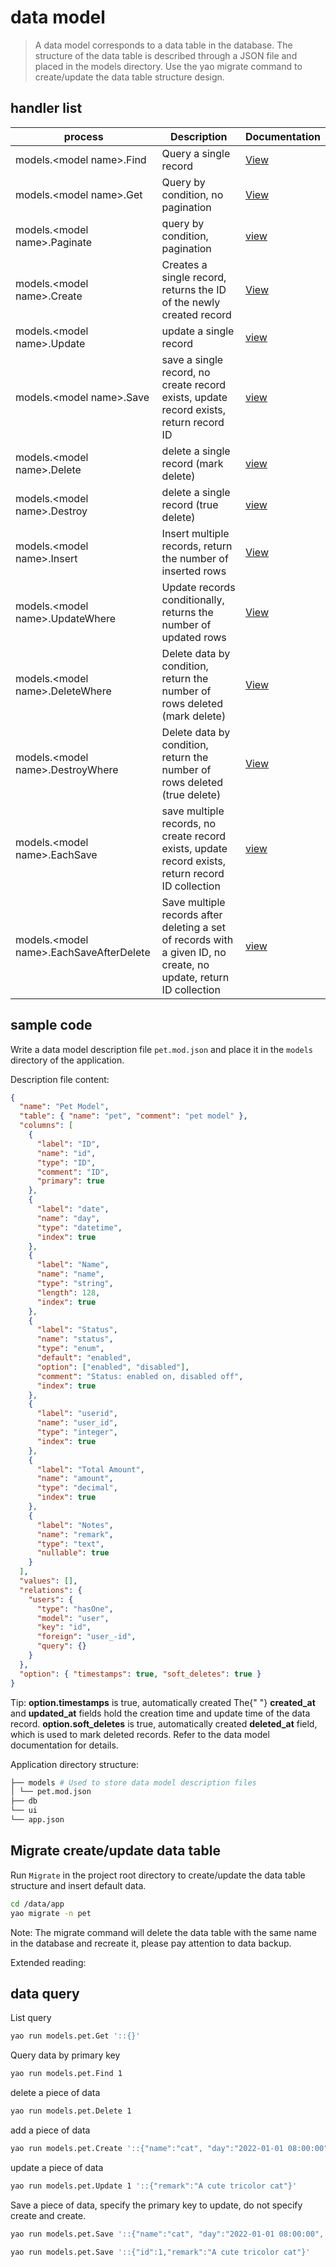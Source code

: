 # data model

<blockquote>
  A data model corresponds to a data table in the database. The structure of the
  data table is described through a JSON file and placed in the models
  directory. Use the yao migrate command to create/update the data table
  structure design.
</blockquote>

## handler list

| process                                  | Description                                                                                                       | Documentation                         |
| ---------------------------------------- | ----------------------------------------------------------------------------------------------------------------- | ------------------------------------- |
| models.<model name\>.Find                | Query a single record                                                                                             | [View](./process/Find)                |
| models.<model name\>.Get                 | Query by condition, no pagination                                                                                 | [View](./process/Get)                 |
| models.<model name\>.Paginate            | query by condition, pagination                                                                                    | [view](./process/Paginate)            |
| models.<model name\>.Create              | Creates a single record, returns the ID of the newly created record                                               | [View](./process/Create)              |
| models.<model name\>.Update              | update a single record                                                                                            | [view](./process/Update)              |
| models.<model name\>.Save                | save a single record, no create record exists, update record exists, return record ID                             | [view](./process/Save)                |
| models.<model name\>.Delete              | delete a single record (mark delete)                                                                              | [view](./process/Delete)              |
| models.<model name\>.Destroy             | delete a single record (true delete)                                                                              | [view](./process/Destroy)             |
| models.<model name\>.Insert              | Insert multiple records, return the number of inserted rows                                                       | [View](./process/Insert)              |
| models.<model name\>.UpdateWhere         | Update records conditionally, returns the number of updated rows                                                  | [View](./process/UpdateWhere)         |
| models.<model name\>.DeleteWhere         | Delete data by condition, return the number of rows deleted (mark delete)                                         | [View](./process/DeleteWhere)         |
| models.<model name\>.DestroyWhere        | Delete data by condition, return the number of rows deleted (true delete)                                         | [View](./process/DestroyWhere)        |
| models.<model name\>.EachSave            | save multiple records, no create record exists, update record exists, return record ID collection                 | [view](./process/EachSave)            |
| models.<model name\>.EachSaveAfterDelete | Save multiple records after deleting a set of records with a given ID, no create, no update, return ID collection | [view](./process/EachSaveAfterDelete) |

## sample code

Write a data model description file `pet.mod.json` and place it in the `models` directory of the application.

Description file content:

<Detail title="View source code">

```json
{
  "name": "Pet Model",
  "table": { "name": "pet", "comment": "pet model" },
  "columns": [
    {
      "label": "ID",
      "name": "id",
      "type": "ID",
      "comment": "ID",
      "primary": true
    },
    {
      "label": "date",
      "name": "day",
      "type": "datetime",
      "index": true
    },
    {
      "label": "Name",
      "name": "name",
      "type": "string",
      "length": 128,
      "index": true
    },
    {
      "label": "Status",
      "name": "status",
      "type": "enum",
      "default": "enabled",
      "option": ["enabled", "disabled"],
      "comment": "Status: enabled on, disabled off",
      "index": true
    },
    {
      "label": "userid",
      "name": "user_id",
      "type": "integer",
      "index": true
    },
    {
      "label": "Total Amount",
      "name": "amount",
      "type": "decimal",
      "index": true
    },
    {
      "label": "Notes",
      "name": "remark",
      "type": "text",
      "nullable": true
    }
  ],
  "values": [],
  "relations": {
    "users": {
      "type": "hasOne",
      "model": "user",
      "key": "id",
      "foreign": "user_-id",
      "query": {}
    }
  },
  "option": { "timestamps": true, "soft_deletes": true }
}
```

</Detail>

<Notice type="success">
  Tip: <strong>option.timestamps</strong> is true, automatically created The{" "}
  <strong>created_at</strong> and <strong>updated_at</strong> fields hold the
  creation time and update time of the data record.
  <strong>option.soft_deletes</strong> is true, automatically created
  <strong>deleted_at</strong> field, which is used to mark deleted records.
  Refer to the data model documentation for details.
</Notice>

Application directory structure:

```bash
├── models # Used to store data model description files
│ └── pet.mod.json
├── db
└── ui
└── app.json
```

## Migrate create/update data table

Run `Migrate` in the project root directory to create/update the data table structure and insert default data.

```bash
cd /data/app
yao migrate -n pet
```

<Notice type="warning">
  Note: The migrate command will delete the data table with the same name in the
  database and recreate it, please pay attention to data backup.
</Notice>

Extended reading:

## data query

List query

```bash
yao run models.pet.Get '::{}'
```

Query data by primary key

```bash
yao run models.pet.Find 1
```

delete a piece of data

```bash
yao run models.pet.Delete 1
```

add a piece of data

```bash
yao run models.pet.Create '::{"name":"cat", "day":"2022-01-01 08:00:00", "status":"enabled", "user_id":1, "amount":1000,"remark":"cat....."}'
```

update a piece of data

```bash
yao run models.pet.Update 1 '::{"remark":"A cute tricolor cat"}'
```

Save a piece of data, specify the primary key to update, do not specify create and create.

```bash
yao run models.pet.Save '::{"name":"cat", "day":"2022-01-01 08:00:00", "status":"enabled", "user_id":1, "amount":1000,"remark":"cat....."}'
```

```bash
yao run models.pet.Save '::{"id":1,"remark":"A cute tricolor cat"}'
```

<Div style={{ display: "flex", justifyContent: "space-between" }}>
  <Link
    type="prev"
    title="Application Engine"
    link="Manual/Process/Application Engine"
  ></Link>
  <Link
    type="next"
    title="Network Requests"
    link="Manual/Process/Network Requests"
  ></Link>
</Div>
